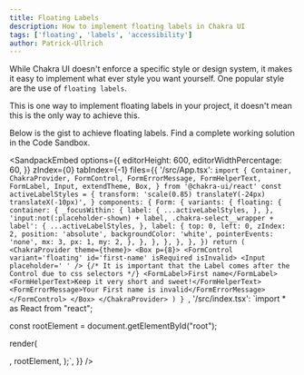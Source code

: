 ```yaml
---
title: Floating Labels
description: How to implement floating labels in Chakra UI
tags: ['floating', 'labels', 'accessibility']
author: Patrick-Ullrich
---
```


While Chakra UI doesn't enforce a specific style or design system, it makes it
easy to implement what ever style you want yourself. One popular style are the
use of `floating labels`.

This is one way to implement floating labels in your project, it doesn't mean
this is the only way to achieve this.

Below is the gist to achieve floating labels. Find a complete working solution
in the Code Sandbox.

<SandpackEmbed
  options={{
    editorHeight: 600,
    editorWidthPercentage: 60,
  }}
  zIndex={0}
  tabIndex={-1}
  files={{
    '/src/App.tsx': `import {
  Container,
  ChakraProvider,
  FormControl,
  FormErrorMessage,
  FormHelperText,
  FormLabel,
  Input,
  extendTheme,
  Box,
} from '@chakra-ui/react'
const activeLabelStyles = {
  transform: 'scale(0.85) translateY(-24px) translateX(-10px)',
}
  components: {
    Form: {
      variants: {
        floating: {
          container: {
            _focusWithin: {
              label: {
                ...activeLabelStyles,
              },
            },
            'input:not(:placeholder-shown) + label, .chakra-select__wrapper + label':
              {
                ...activeLabelStyles,
              },
            label: {
              top: 0,
              left: 0,
              zIndex: 2,
              position: 'absolute',
              backgroundColor: 'white',
              pointerEvents: 'none',
              mx: 3,
              px: 1,
              my: 2,
            },
          },
        },
      },
    },
  },
})
  return (
    <ChakraProvider theme={theme}>
      <Box p={8}>
        <FormControl variant='floating' id='first-name' isRequired isInvalid>
          <Input placeholder=' ' />
          {/* It is important that the Label comes after the Control due to css selectors */}
          <FormLabel>First name</FormLabel>
          <FormHelperText>Keep it very short and sweet!</FormHelperText>
          <FormErrorMessage>Your First name is invalid</FormErrorMessage>
        </FormControl>
      </Box>
    </ChakraProvider>
  )
}
`,
    '/src/index.tsx': `import * as React from "react";


const rootElement = document.getElementById("root");

render(

<ChakraProvider>
  <App />
</ChakraProvider>
, rootElement, );`, }} />
